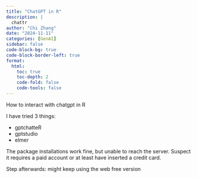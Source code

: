 ```yaml
---
title: "ChatGPT in R"
description: |
  chattr
author: "Chi Zhang"
date: "2024-11-11"
categories: [GenAI]
sidebar: false
code-block-bg: true
code-block-border-left: true
format: 
  html:
    toc: true
    toc-depth: 2
    code-fold: false
    code-tools: false
---
```


How to interact with chatgpt in R

I have tried 3 things: 

* gptchatteR
* gptstudio 
* elmer

The package installations work fine, but unable to reach the server. Suspect it requires a paid account or at least have inserted a credit card.

Step afterwards: might keep using the web free version






